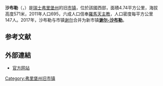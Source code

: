 {{noteTA|G1=瑞士地名}}
{{Infobox Switzerland former municipality}}
'''沙布勒'''（{{lang-fr|Châbles}}，{{IPA-fr|ʃabl}}）是[[瑞士|瑞士]][[弗里堡州|弗里堡州]]的旧[[市镇_(瑞士)|市镇]]，位於該國西部，面積4.74平方公里，海拔高度571米，2011年人口695，六成人口信奉[[羅馬天主教|羅馬天主教]]，人口密度每平方公里147人。2017年，沙布勒与市镇[[謝爾_(弗里堡州)|谢尔]]合并为新市镇'''[[谢尔-沙布勒|谢尔-沙布勒]]'''。

== 参考文献 ==
{{Reflist}}

==外部連結==
{{commonscat}}
* [http://www.chables.ch 官方网站] {{Wayback|url=http://www.chables.ch/ |date=20060831152353 }} {{fr icon}}

{{Switzerland-geo-stub}}
{{coord|display=title}}
{{normdaten}}
{{DEFAULTSORT:Châbles}}
[[Category:弗里堡州旧市镇|Category:弗里堡州旧市镇]]